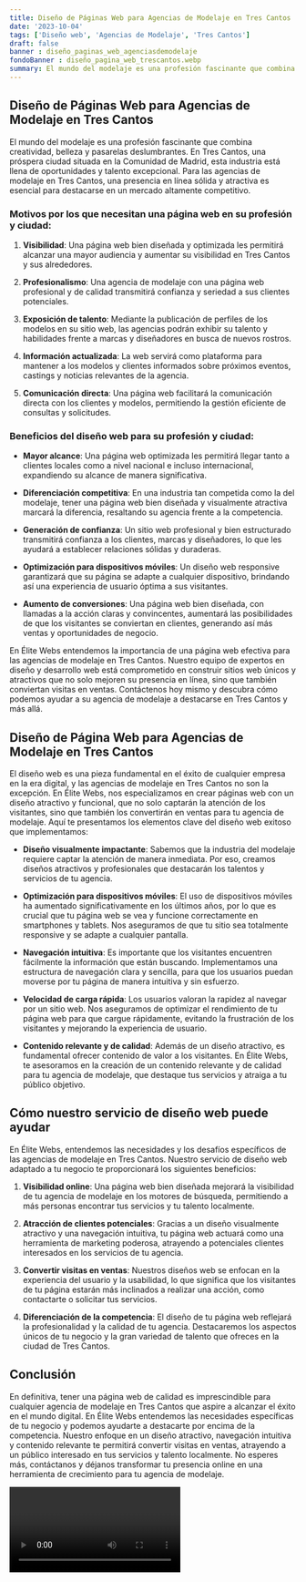 ```yaml
---
title: Diseño de Páginas Web para Agencias de Modelaje en Tres Cantos
date: '2023-10-04'
tags: ['Diseño web', 'Agencias de Modelaje', 'Tres Cantos']
draft: false
banner : diseño_paginas_web_agenciasdemodelaje
fondoBanner : diseño_pagina_web_trescantos.webp
summary: El mundo del modelaje es una profesión fascinante que combina creatividad, belleza y pasarelas deslumbrantes. En Tres Cantos, una próspera ciudad situada en la Comunidad de Madrid, esta industria está llena de oportunidades y talento excepcional. Para las agencias de modelaje en Tres Cantos, una presencia en línea sólida y atractiva es esencial para destacarse en un mercado altamente competitivo.
---
```


## Diseño de Páginas Web para Agencias de Modelaje en Tres Cantos

El mundo del modelaje es una profesión fascinante que combina creatividad, belleza y pasarelas deslumbrantes. En Tres Cantos, una próspera ciudad situada en la Comunidad de Madrid, esta industria está llena de oportunidades y talento excepcional. Para las agencias de modelaje en Tres Cantos, una presencia en línea sólida y atractiva es esencial para destacarse en un mercado altamente competitivo.

### Motivos por los que necesitan una página web en su profesión y ciudad:

1. **Visibilidad**: Una página web bien diseñada y optimizada les permitirá alcanzar una mayor audiencia y aumentar su visibilidad en Tres Cantos y sus alrededores.

2. **Profesionalismo**: Una agencia de modelaje con una página web profesional y de calidad transmitirá confianza y seriedad a sus clientes potenciales.

3. **Exposición de talento**: Mediante la publicación de perfiles de los modelos en su sitio web, las agencias podrán exhibir su talento y habilidades frente a marcas y diseñadores en busca de nuevos rostros.

4. **Información actualizada**: La web servirá como plataforma para mantener a los modelos y clientes informados sobre próximos eventos, castings y noticias relevantes de la agencia.

5. **Comunicación directa**: Una página web facilitará la comunicación directa con los clientes y modelos, permitiendo la gestión eficiente de consultas y solicitudes.

### Beneficios del diseño web para su profesión y ciudad:

- **Mayor alcance**: Una página web optimizada les permitirá llegar tanto a clientes locales como a nivel nacional e incluso internacional, expandiendo su alcance de manera significativa.

- **Diferenciación competitiva**: En una industria tan competida como la del modelaje, tener una página web bien diseñada y visualmente atractiva marcará la diferencia, resaltando su agencia frente a la competencia.

- **Generación de confianza**: Un sitio web profesional y bien estructurado transmitirá confianza a los clientes, marcas y diseñadores, lo que les ayudará a establecer relaciones sólidas y duraderas.

- **Optimización para dispositivos móviles**: Un diseño web responsive garantizará que su página se adapte a cualquier dispositivo, brindando así una experiencia de usuario óptima a sus visitantes.

- **Aumento de conversiones**: Una página web bien diseñada, con llamadas a la acción claras y convincentes, aumentará las posibilidades de que los visitantes se conviertan en clientes, generando así más ventas y oportunidades de negocio.

En Élite Webs entendemos la importancia de una página web efectiva para las agencias de modelaje en Tres Cantos. Nuestro equipo de expertos en diseño y desarrollo web está comprometido en construir sitios web únicos y atractivos que no solo mejoren su presencia en línea, sino que también conviertan visitas en ventas. Contáctenos hoy mismo y descubra cómo podemos ayudar a su agencia de modelaje a destacarse en Tres Cantos y más allá.

<GifSeo />

<Cta />

## Diseño de Página Web para Agencias de Modelaje en Tres Cantos

El diseño web es una pieza fundamental en el éxito de cualquier empresa en la era digital, y las agencias de modelaje en Tres Cantos no son la excepción. En Élite Webs, nos especializamos en crear páginas web con un diseño atractivo y funcional, que no solo captarán la atención de los visitantes, sino que también los convertirán en ventas para tu agencia de modelaje. Aquí te presentamos los elementos clave del diseño web exitoso que implementamos:

- **Diseño visualmente impactante**: Sabemos que la industria del modelaje requiere captar la atención de manera inmediata. Por eso, creamos diseños atractivos y profesionales que destacarán los talentos y servicios de tu agencia.

- **Optimización para dispositivos móviles**: El uso de dispositivos móviles ha aumentado significativamente en los últimos años, por lo que es crucial que tu página web se vea y funcione correctamente en smartphones y tablets. Nos aseguramos de que tu sitio sea totalmente responsive y se adapte a cualquier pantalla.

- **Navegación intuitiva**: Es importante que los visitantes encuentren fácilmente la información que están buscando. Implementamos una estructura de navegación clara y sencilla, para que los usuarios puedan moverse por tu página de manera intuitiva y sin esfuerzo.

- **Velocidad de carga rápida**: Los usuarios valoran la rapidez al navegar por un sitio web. Nos aseguramos de optimizar el rendimiento de tu página web para que cargue rápidamente, evitando la frustración de los visitantes y mejorando la experiencia de usuario.

- **Contenido relevante y de calidad**: Además de un diseño atractivo, es fundamental ofrecer contenido de valor a los visitantes. En Élite Webs, te asesoramos en la creación de un contenido relevante y de calidad para tu agencia de modelaje, que destaque tus servicios y atraiga a tu público objetivo.

## Cómo nuestro servicio de diseño web puede ayudar

En Élite Webs, entendemos las necesidades y los desafíos específicos de las agencias de modelaje en Tres Cantos. Nuestro servicio de diseño web adaptado a tu negocio te proporcionará los siguientes beneficios:

1. **Visibilidad online**: Una página web bien diseñada mejorará la visibilidad de tu agencia de modelaje en los motores de búsqueda, permitiendo a más personas encontrar tus servicios y tu talento localmente.

2. **Atracción de clientes potenciales**: Gracias a un diseño visualmente atractivo y una navegación intuitiva, tu página web actuará como una herramienta de marketing poderosa, atrayendo a potenciales clientes interesados en los servicios de tu agencia.

3. **Convertir visitas en ventas**: Nuestros diseños web se enfocan en la experiencia del usuario y la usabilidad, lo que significa que los visitantes de tu página estarán más inclinados a realizar una acción, como contactarte o solicitar tus servicios.

4. **Diferenciación de la competencia**: El diseño de tu página web reflejará la profesionalidad y la calidad de tu agencia. Destacaremos los aspectos únicos de tu negocio y la gran variedad de talento que ofreces en la ciudad de Tres Cantos.

## Conclusión

En definitiva, tener una página web de calidad es imprescindible para cualquier agencia de modelaje en Tres Cantos que aspire a alcanzar el éxito en el mundo digital. En Élite Webs entendemos las necesidades específicas de tu negocio y podemos ayudarte a destacarte por encima de la competencia. Nuestro enfoque en un diseño atractivo, navegación intuitiva y contenido relevante te permitirá convertir visitas en ventas, atrayendo a un público interesado en tus servicios y talento localmente. No esperes más, contáctanos y déjanos transformar tu presencia online en una herramienta de crecimiento para tu agencia de modelaje.

<Video />

<CtaBot job='Agencias de Modelaje' city='Tres Cantos'/>

<Gmaps query='Tres Cantos+españa+maps' />